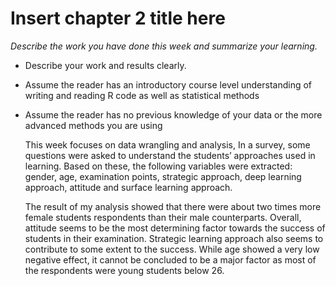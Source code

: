 # Insert chapter 2 title here

*Describe the work you have done this week and summarize your learning.*

- Describe your work and results clearly. 
- Assume the reader has an introductory course level understanding of writing and reading R code as well as statistical methods
- Assume the reader has no previous knowledge of your data or the more advanced methods you are using  

  This week focuses on data wrangling and analysis, In a survey, some questions 
were asked to understand the students' approaches used in learning. Based on these, the following variables were extracted: gender, age, examination points,
strategic approach, deep learning approach, attitude and surface learning approach. 

  The result of my analysis showed that there were about two times more female students respondents than their male counterparts.
Overall, attitude seems to be the most determining factor towards the success of students in their examination. Strategic learning approach also seems to contribute to some extent to the success. While age showed a very low negative effect, it cannot be concluded to be a major factor as most of the respondents were young students below 26.